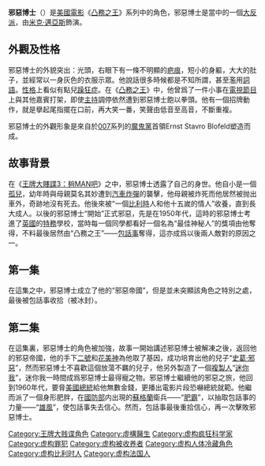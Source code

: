 {{noteTA
|G1=Movie
|G2=Show
}}
{{Infobox character
| name        = 邪惡博士<br />Dougie "Dr. Evil" Powers
| series      = 《[[凸務之王|凸務之王]]》
| image       = Dr evil.jpg
| caption     = 米克·邁亞斯飾演邪惡博士
| first       = [[至Out特務In嬌娃|至Out特務In嬌娃]]
| last        = 
| creator     = [[米克·邁亞斯|米克·邁亞斯]]
| portrayer   = 米克·邁亞斯（原裝版）<br />[[喬許·祖克曼|喬許·祖克曼]]（青年版）<br />[[奇雲·史柏西|奇雲·史柏西]]（[[戲中戲|戲中戲]]）
| gender      = 男
| occupation  = 超級大壞蛋、邪惡博士、記者、作家
| spouse      = {{link-en|Frau Farbissina|Frau Farbissina}} 
| children    = {{link-en|Scott Evil|Scott Evil}}
| family      = {{link-en|Nigel Powers|Nigel Powers}}（親生父親）<br />{{link-en|Austin Powers (character)|Austin Powers (character)|Austin Powers}}（兄弟）<br />{{link-en|迷你我|Mini-Me}}（復制人）
| nationality = 英國<br />法蘭德斯
}}
'''邪惡博士'''（{{lang-en|'''Dr. Evil'''}}）是[[美國電影|美國電影]]《[[凸務之王|凸務之王]]》系列中的角色，邪惡博士是當中的一個[[大反派|大反派]]，由[[米克·邁亞斯|米克·邁亞斯]]飾演。

==外觀及性格==
邪惡博士的外貌突出：光頭，右眼下有一條不明顯的[[疤痕|疤痕]]，短小的身軀，大大的肚子，並經常以一身灰色的衣服示眾。他說話很多時候都是不知所謂，甚至濫用[[詞語|詞語]]。[[性格|性格]]上看似有點兒[[躁狂症|躁狂症]]。在《[[凸務之王|凸務之王]]》中，他曾爲了一件小事在[[電視節目|電視節目]]上與其他嘉賓打架，即使[[主持|主持]]調停依然遭到邪惡博士飽以拳頭。他有一個招牌動作，就是擧起尾指擺在口前，再大笑一番，笑聲由低音至高音，不斷重複。

邪惡博士的外觀形象是來自於[[007|007]]系列的[[魔鬼黨|魔鬼黨]]首領Ernst Stavro Blofeld塑造而成。

== 故事背景 ==
在《[[王牌大賤諜3：夠MAN吧|王牌大賤諜3：夠MAN吧]]》之中，邪惡博士透露了自己的身世。他自小是一個[[孤兒|孤兒]]，幼年時與母親莫名其妙遭到[[汽車炸彈|汽車炸彈]]的襲擊，他母親被炸死而他居然被抛出車外，奇跡地沒有死去。他後來被“一個[[比利時|比利時]]人和他十五嵗的情人”收養，直到長大成人。以後的邪惡博士“開始”正式邪惡，先是在1950年代，這時的邪惡博士考進了[[英國|英國]]的[[特務|特務]]學校，當時每一個同學都看好一個名為“最佳神秘人”的獎項由他奪得，不料最後居然由“凸務之王”——[[包話事|包話事]]奪得，這亦成爲以後兩人敵對的原因之一。

== 第一集 ==
在這集之中，邪惡博士成立了他的“邪惡帝國”，但是並未突顯該角色之特別之處，最後被包話事收拾（被冰封）。

== 第二集 ==
在這集裏，邪惡博士的角色被加強，故事一開始講述邪惡博士被解凍之後，返回他的邪惡帝國，他的手下[[二號|二號]]和[[花美神|花美神]]為他取了基因，成功培育出他的兒子“[[史葛·邪惡|史葛·邪惡]]”，然而邪惡博士不喜歡這個放蕩不羈的兒子，他另外製造了一個[[複製人|複製人]]“[[迷你我|迷你我]]”，迷你我一時間成爲邪惡博士最得寵之物。邪惡博士繼續他的邪惡之旅，他回到1960年代，要脅[[美國總統|美國總統]]給他無數金錢，更播出電影片段恐嚇總統就範。他繼而派了一個身形肥胖，在[[國防部|國防部]]内出現的[[蘇格蘭|蘇格蘭]]衛兵——“[[肥霸|肥霸]]”，以抽取包話事的力量——“[[雄風|雄風]]”，使包話事失去信心。然而，包話事最後重拾信心，再一次擊敗邪惡博士。

{{DEFAULTSORT:Evil, Dr.}}
[[Category:王牌大贱谍角色|Category:王牌大贱谍角色]]
[[Category:虛構醫生|Category:虛構醫生]]
[[Category:虚构疯狂科学家|Category:虚构疯狂科学家]]
[[Category:虚构罪犯|Category:虚构罪犯]]
[[Category:虚构被收养者|Category:虚构被收养者]]
[[Category:虚构人体冷藏角色|Category:虚构人体冷藏角色]]
[[Category:虚构比利时人|Category:虚构比利时人]]
[[Category:虚构法国人|Category:虚构法国人]]